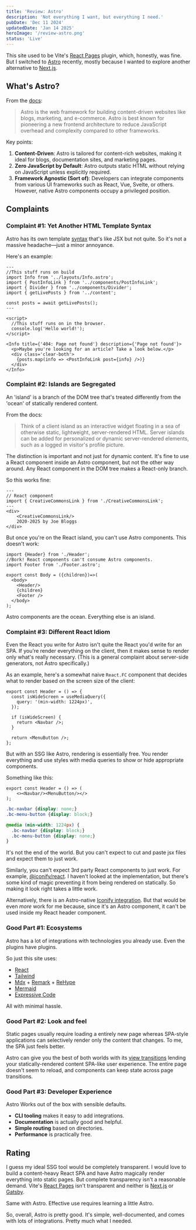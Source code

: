 ```yaml
---
title: 'Review: Astro'
description: 'Not everything I want, but everything I need.'
pubDate: 'Dec 11 2024'
updatedDate: 'Jan 14 2025'
heroImage: '/review-astro.png'
status: 'Live'
---
```


This site used to be Vite's [React Pages](https://github.com/vitejs/vite-plugin-react-pages) plugin, which, honestly, was fine. But I switched to [Astro](https://astro.build/) recently, mostly because I wanted to explore another alternative to [Next.js](https://nextjs.org/).

## What's Astro?

From the [docs](https://docs.astro.build/en/concepts/why-astro/):

> Astro is the web framework for building content-driven websites like blogs, marketing, and e-commerce. Astro is best known for pioneering a new frontend architecture to reduce JavaScript overhead and complexity compared to other frameworks.

Key points:

1. **Content-Driven**: Astro is tailored for content-rich websites, making it ideal for blogs, documentation sites, and marketing pages.
2. **Zero JavaScript by Default**: Astro outputs static HTML without relying on JavaScript unless explicitly required.
3. **Framework Agnostic (Sort of)**: Developers can integrate components from various UI frameworks such as
   React, Vue, Svelte, or others. However, native Astro components occupy a privileged position.

## Complaints

### Complaint #1: Yet Another HTML Template Syntax

Astro has its own template [syntax](https://docs.astro.build/en/reference/astro-syntax/) that's like JSX but not quite. So it's not a massive headache—just a minor annoyance.

Here's an example:

```astro title='Header.astro'
---
//This stuff runs on build
import Info from '../layouts/Info.astro';
import { PostInfoLink } from '../components/PostInfoLink';
import { Divider } from '../components/Divider';
import { getLivePosts } from '../content';

const posts = await getLivePosts();
---

<script>
  //This stuff runs on in the browser.
  console.log('Hello world!');
</script>

<Info title={'404: Page not found'} description={'Page not found'}>
  <p>Maybe you're looking for an article? Take a look below.</p>
  <div class='clear-both'>
    {posts.map(info => <PostInfoLink post={info} />)}
  </div>
</Info>
```

### Complaint #2: Islands are Segregated

An 'island' is a branch of the DOM tree that's treated differently from the 'ocean' of statically
rendered content.

From the docs:

> Think of a client island as an interactive widget floating in a sea of otherwise static,
> lightweight, server-rendered HTML. Server islands can be added for personalized or dynamic
> server-rendered elements, such as a logged in visitor's profile picture.

The distinction is important and not just for dynamic content. It's fine to use a React component
inside an Astro component, but not the other way around. Any React component in the DOM tree makes
a React-only branch.

So this works fine:

```astro title='Footer.astro'
---
// React component
import { CreativeCommonsLink } from './CreativeCommonsLink';
---
<div>
    <CreativeCommonsLink/>
    2020-2025 by Joe Bloggs
</div>
```

But once you're on the React island, you can't use Astro components. This doesn't work:

```tsx title='Body.tsx' {3}
import {Header} from './Header';
//Bork! React components can't consume Astro components.
import Footer from './Footer.astro';

export const Body = ({children})=>(
  <body>
    <Header/>
    {children}
    <Footer />
  </body>
);
```

Astro components are the ocean. Everything else is an island.

### Complaint #3: Different React Idiom

Even the React you write for Astro isn't quite the React you'd write for an SPA. If you're render
everything on the client, then it makes sense to render only what's really necessary. (This is a
general complaint about server-side generators, not Astro specifically.)

As an example, here's a somewhat naive `React.FC` component that decides what to render
based on the screen size of the client:

```tsx title='Header.tsx (SPA-flavored)'
export const Header = () => {
  const isWideScreen = useMediaQuery({
    query: '(min-width: 1224px)',
  });

  if (isWideScreen) {
    return <Navbar />;
  }

  return <MenuButton />;
};
```

But with an SSG like Astro, rendering is essentially free. You render everything and use styles
with media queries to show or hide appropriate components.

Something like this:

```tsx title='Header.tsx'
export const Header = () => (
    <><Navbar/><MenuButton/></>
);
```

```css title='global.css'
.bc-navbar {display: none;}
.bc-menu-button {display: block;}

@media (min-width: 1224px) {
  .bc-navbar {display: block;}
  .bc-menu-button {display: none;}
}
```

It's not the end of the world. But you can't expect to cut and paste jsx files and expect them
to just work.

Similarly, you can't expect 3rd party React components to just work. For example, [@iconify/react](https://iconify.design/docs/icon-components/react/).
I haven't looked at the implementation, but there's some kind of magic preventing it from being
rendered on statically. So making it look right takes a little work.

Alternatively, there is an Astro-native [Iconify integration](https://iconify.design/docs/usage/svg/astro/).
But that would be even _more_ work for me because, since it's an Astro component, it can't be used inside my React
header component.

### Good Part #1: Ecosystems

Astro has a lot of integrations with technologies you already use. Even the plugins have plugins.

So just this site uses:

- [React](https://react.dev/)
- [Tailwind](https://tailwindcss.com/)
- [Mdx](https://mdxjs.com/) + [Remark](https://github.com/remarkjs/remark) + [ReHype](https://github.com/remarkjs/remark-rehype)
- [Mermaid](https://mermaid.js.org/)
- [Expressive Code](https://example.com)

All with minimal hassle.

### Good Part #2: Look and feel

Static pages usually require loading a entirely new page whereas SPA-style applications can
selectively render only the content that changes. To me, the SPA just feels better.

Astro can give you the best of both worlds with its [view transitions](https://docs.astro.build/en/reference/modules/astro-transitions/)
lending your statically-rendered content SPA-like user experience. The entire page doesn't seem to reload, and
components can keep state across page transitions.

### Good Part #3: Developer Experience

Astro Works out of the box with sensible defaults.

- **CLI tooling** makes it easy to add integrations.
- **Documentation** is actually good and helpful.
- **Simple routing** based on directories.
- **Performance** is practically free.

## Rating


<Rating value='4' client:only/>

I guess my ideal SSG tool would be completely transparent. I would love to build a
content-heavy React SPA and have Astro magically render everything into static pages. But complete transparency isn't a
reasonable demand. Vite's [React Pages](https://github.com/vitejs/vite-plugin-react-pages) isn't transparent and
neither is [Next.js](https://nextjs.org/) or [Gatsby](https://www.gatsbyjs.com/).

Same with Astro. Effective use requires learning a little Astro.

So, overall, Astro is pretty good. It's simple, well-documented, and comes with lots of integrations. Pretty much what I needed.
